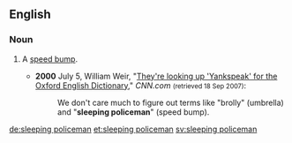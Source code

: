 ==English==

===Noun===
{{en-noun|head=[[sleeping]] [[policeman]]|sleeping policemen}}

# {{lb|en|British|and|Caribbean English|idiomatic}} A [[speed bump]].
#* '''2000''' July 5, William Weir, "[http://edition.cnn.com/2000/LOCAL/northeast/07/05/har.yankspeak/ They're looking up 'Yankspeak' for the Oxford English Dictionary]," ''CNN.com'' <small>(retrieved 18 Sep 2007)</small>:
#*: We don't care much to figure out terms like "brolly" (umbrella) and "'''sleeping policeman'''" (speed bump).

[[de:sleeping policeman]]
[[et:sleeping policeman]]
[[sv:sleeping policeman]]